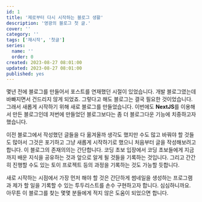 ```yaml
---
id: 1
title: '제로부터 다시 시작하는 블로그 생활'
description: '영광의 블로그 첫 글.'
cover: ''
category: ''
tags: ['재시작', '첫글']
series:
  name: ''
  order: 0
created: 2023-08-27 08:01:00
updated: 2023-08-27 08:01:00
published: yes
---
```

몇년 전에 블로그를 만들어서 포스트를 연재했던 시절이 있었습니다. 개발 블로그였는데 바빠지면서 건드리지 않게 되었죠. 그렇다고 해도 블로그는 결국 필요한 것이었습니다. 그래서 새롭게 시작하기 위해 새로 블로그를 만들었습니다. 이번에도 **NextJS**를 이용해서 만든 블로그인데 저번에 만들었던 블로그보다는 좀 더 블로그다운 기능에 치중하고자 했습니다.

이전 블로그에서 작성했던 글들을 다 옮겨올까 생각도 했지만 수도 많고 바꿔야 할 것들도 많아서 그것은 포기하고 그냥 새롭게 시작하기로 했으니 처음부터 글을 작성해보려고 합니다. 이 블로그의 존재의의는 간단합니다. 코딩 초보 입장에서 코딩 초보들에게 지금까지 배운 지식을 공유하는 것과 앞으로 알게 될 것들을 기록하는 것입니다. 그리고 간간히 진행할 수도 있는 토이 프로젝트 등의 과정을 기록하는 것도 가능할 듯합니다.

새로 시작하는 시점에서 가장 먼저 해야 할 것은 간단하게 썸네일을 생성하는 프로그램과 제가 할 일을 기록할 수 있는 투두리스트를 손수 구현하고자 합니다. 심심하니까요. 아무튼 이 블로그를 찾는 몇몇 분들에게 적지 않은 도움이 되었으면 합니다.
